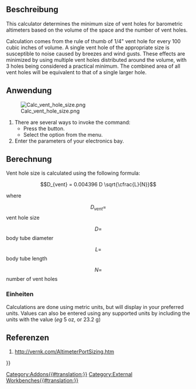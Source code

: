 <languages/>

{{Docnav/de
|[[Rocket_Thrust_To_Weight_Calculator/de| SchubZuGewichtRechner]]
|
|[[Rocket_Workbench/de|Arbeitsbereich Rocket]]
|IconL=Rocket_Calculator.svg
|
|IconC=RocketWorkbench.svg
}}

{{GuiCommand/de
|Name=Rocket Vent Hole Size Calculator
|Name/de=EntlüftungslöcherGrößenRechner
|Icon=Rocket_Calculator.svg
|MenuLocation=Rakete → Rechner → Entlüftungslöchergrößen-Rechner
|Workbenches=[[Rocket_Workbench/de|Arbeitsbereich Rocket]]
|Version=0.19
}}

<span id="Description"></span>
==Beschreibung==

This calculator determines the minimum size of vent holes for barometric altimeters based on the volume of the space and the number of vent holes.

Calculation comes from the rule of thumb of 1/4" vent hole for every 100 cubic inches of volume. A single vent hole of the appropriate size is susceptible to noise caused by breezes and wind gusts. These effects are minimized by using multiple vent holes distributed around the volume, with 3 holes being considered a practical minimum. The combined area of all vent holes will be equivalent to that of a single larger hole.

<span id="Usage"></span>
==Anwendung==

[[File:Calc_vent_hole_size.png]]

# There are several ways to invoke the command: 
#* Press the {{Button|[[Image:Rocket_Calculator.svg|16px]] [[Rocket_Vent_Hole_Size_Calculator|Vent Hole Size Calculator]]}} button.
#* Select the {{MenuCommand|Rocket → Calculators → [[Image:Rocket_Calculator.svg|16px]] Vent Hole Size Calculator}} option from the menu.
# Enter the parameters of your electronics bay.

<span id="Calculation"></span>
==Berechnung==

Vent hole size is calculated using the following formula:

::<math>D_{vent} = 0.004396 D \sqrt{\cfrac{L}{N}}</math>

where

::<math>D_{vent} = </math> vent hole size
::<math>D = </math> body tube diameter
::<math>L = </math> body tube length
::<math>N = </math> number of vent holes

<span id="Units"></span>
===Einheiten===

Calculations are done using metric units, but will display in your preferred units. Values can also be entered using any supported units by including the units with the value (''eg'' 5 oz, or 23.2 g)

<span id="References"></span>
==Referenzen==

# http://vernk.com/AltimeterPortSizing.htm


{{Docnav/de
|[[Rocket_Thrust_To_Weight_Calculator/de| SchubZuGewichtRechner]]
|
|[[Rocket_Workbench/de|Arbeitsbereich Rocket]]
|IconL=Rocket_Calculator.svg
|
|IconC=RocketWorkbench.svg
}}

{{Userdocnavi{{#translation:}}}}
[[Category:Addons{{#translation:}}]]
[[Category:External Workbenches{{#translation:}}]]